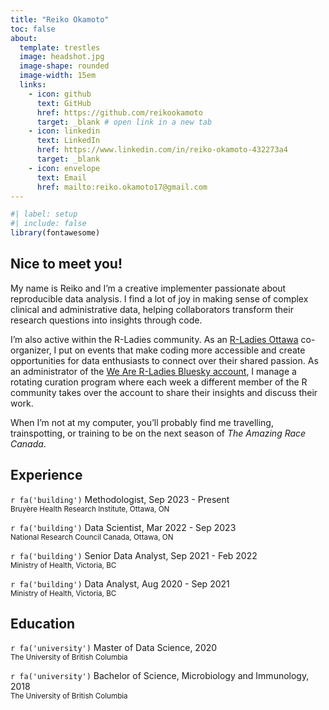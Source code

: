 ```yaml
---
title: "Reiko Okamoto"
toc: false
about:
  template: trestles
  image: headshot.jpg
  image-shape: rounded
  image-width: 15em
  links:
    - icon: github 
      text: GitHub
      href: https://github.com/reikookamoto
      target: _blank # open link in a new tab
    - icon: linkedin
      text: LinkedIn
      href: https://www.linkedin.com/in/reiko-okamoto-432273a4
      target: _blank
    - icon: envelope
      text: Email
      href: mailto:reiko.okamoto17@gmail.com
---
```


```r
#| label: setup
#| include: false
library(fontawesome)
```

## Nice to meet you!

My name is Reiko and I'm a creative implementer passionate about reproducible data analysis. I find a lot of joy in making sense of complex clinical and administrative data, helping collaborators transform their research questions into insights through code. 

I'm also active within the R-Ladies community. As an [R-Ladies Ottawa](https://www.meetup.com/rladies-ottawa/) co-organizer, I put on events that make coding more accessible and create opportunities for data enthusiasts to connect over their shared passion. As an administrator of the [We Are R-Ladies Bluesky account](https://web-cdn.bsky.app/profile/weare.rladies.org), I manage a rotating curation program where each week a different member of the R community takes over the account to share their insights and discuss their work.

When I'm not at my computer, you'll probably find me travelling, trainspotting, or training to be on the next season of *The Amazing Race Canada*.

## Experience

<p>
  `r fa('building')` Methodologist, Sep 2023 - Present<br> 
  <small class="text-secondary">Bruyère Health Research Institute, Ottawa, ON</small>
</p>
<p>
  `r fa('building')` Data Scientist, Mar 2022 - Sep 2023<br> 
  <small class="text-secondary">National Research Council Canada, Ottawa, ON</small>
</p>
<p>
  `r fa('building')` Senior Data Analyst, Sep 2021 - Feb 2022<br> 
  <small class="text-secondary">Ministry of Health, Victoria, BC</small>
</p>
<p>
  `r fa('building')` Data Analyst, Aug 2020 - Sep 2021<br> 
  <small class="text-secondary">Ministry of Health, Victoria, BC</small>
</p>

## Education

<p>
  `r fa('university')` Master of Data Science, 2020<br> 
  <small class="text-secondary">The University of British Columbia</small>
</p>

<p>
  `r fa('university')` Bachelor of Science, Microbiology and Immunology, 2018<br>
  <small class="text-secondary">The University of British Columbia</small>
</p>
